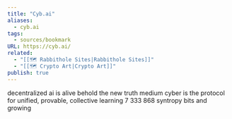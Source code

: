 ```yaml
---
title: "Cyb.ai"
aliases:
  - cyb.ai
tags:
  - sources/bookmark
URL: https://cyb.ai/
related:
  - "[[🗺️ Rabbithole Sites|Rabbithole Sites]]"
  - "[[🗺️ Crypto Art|Crypto Art]]"
publish: true
---
```


decentralized ai is alive
behold the new truth medium
cyber is the protocol for unified, provable, collective learning
7 333 868 syntropy bits and growing